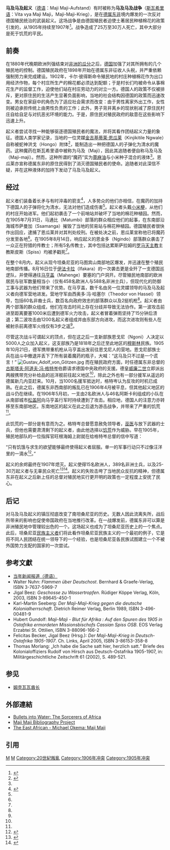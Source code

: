 {{Infobox military conflict
|conflict    = 马及马及起义
|partof      = [[瓜分非洲|瓜分非洲]]
| image       = Maji Maji rebellion - de.png
| image_size  = 250
|caption     = 马及马及起义时[[德属东非|德属东非]]的地图。红色地区为起义者活动地带。
|date        = 1905年7月至1907年7月
|place       = [[德属东非|德属东非]]（今[[坦桑尼亚|坦桑尼亚]]）
|result      = 起义被镇压
|combatant1  = {{flag|German Empire}}
*{{flagicon image|Reichskolonialflagge.svg}} [[德属东非|德属东非]]
|combatant2  = 坦噶尼喀本地部落
|commander1  = {{flagicon|German Empire}} 古斯塔夫·阿道夫·冯·戈特岑
|commander2  = [[金吉基蒂莱·恩瓜莱|金吉基蒂莱·恩瓜莱]]
|strength1   = {{circa}} 2,000
|strength2   = ~5,000
|casualties1 = 15名欧洲人与389名阿斯卡利士兵
|casualties2 = 未知
|casualties3 = 总共250000至300000人死亡 
}}
'''马及马及起义'''（[[德语|德语]]：Maji Maji-Aufstand）有时被称为'''马及马及战争'''（[[斯瓦希里语|斯瓦希里语]]：Vita vya Maji Maji，Maji-Maji-Krieg），是在[[德屬東非|德属东非]]境内爆发的一次反对德国殖民统治的武装起义。这场战争是由德国殖民者迫使土著居民种植棉花的政策引发的，从1905年持续至1907年<ref>{{Cite book|title=p.495 The Organization of the Maji Maji Rebellion John Iliffe, The Journal of African History, Vol. 8, No. 3 (1967), pp. 495–512|last=|first=|publisher=|year=|isbn=|location=|pages=}}</ref>。战争造成了25万至30万人死亡，其中大部分是死于饥荒的平民。

== 前奏 ==
在1880年代晚期欧洲列强结束对[[瓜分非洲|非洲的瓜分]]之后，[[德意志帝國|德国]]加强了对其所拥有的几个殖民地的控制。德国殖民政府在1898年开始在德属东非征收人头税，并严重依赖强制劳力来完成建设。1902年，卡尔·彼得斯命令殖民地的村庄种植棉花作为出口用经济作物，每个村庄所生产的棉花都必须达到配额；于是村长们均被命令从事棉花生产的监督工作，迫使他们站在村庄劳动力的对立一方。德国人的政策不仅被排斥，更对原住民的生活产生显著负面影响，当地的社会结构因德国的政策而迅速改变。男女在家庭中的角色为了适应社会需求而改变：由于男性离家外出工作，女性则被迫承担传统上由男性负责的工作；此外，男子背井离乡的现状削减了原住民村庄自给自足与对抗恶劣环境的能力。于是，原住民对殖民政府的敌意在这些影响下迅速上升。

起义者尝试寻找一种能够驱逐德国殖民者的魔法，并将其看作团结起义力量的象征。德国人类学家记录，当地的一位灵媒[[金吉基蒂莱·恩瓜莱|金吉基蒂莱·恩瓜莱]]（Kinjikitile Ngwale）自称被蛇神洪戈（Hongo）附体<ref name=":0">{{Cite book|title=Pakenham, Thomas (1992). The Scramble for Africa: White Man's Conquest of the Dark Continent from 1876 to 1912. HarperCollins. pp. 616–621. ISBN 0380719991.|last=|first=|publisher=|year=|isbn=|location=|pages=}}</ref>，能制造出一种把德国人的子弹化为清水的魔药。这种魔药在斯瓦希里语中被称为马及（Maji），因此其追随者便自称马及马及（Maji-maji）。然而，这种所谓的“魔药”实为[[蓖麻油|蓖麻油]]与小米种子混合的液体<ref name=":0" />。恩瓜莱亦宣称德属东非的原住民得到了消灭德国殖民者的使命。追随者对此深信不疑，并在这种液体的加持下发动了马及马及起义。

== 经过 ==
起义者们装备着长矛与有时淬毒的箭支<ref>{{Cite book|title=Petraitis, Richard (August 1998). "Bullets into Water: The Sorcerers of Africa". Retrieved 2008-11-30.|last=|first=|publisher=|year=|isbn=|location=|pages=}}</ref>，人多势众的他们亦相信，在魔药的加持下德国人的子弹将化为清水，无法对他们造成伤害<ref name=":0" />。起义者头戴[[小米|小米梗]]，从他们的村庄开始进军。他们起初袭击了一个前哨站并破坏了当地的棉花种植园。然而，在1905年7月31日，马通比（Matumbi）部落的群众相应他们的起事，在东南部沿海城市萨曼加（Ssamanga）摧毁了当地的贸易站与棉花种植园。德国殖民者很快作出回应，逮捕了恩瓜莱并对其判处绞刑。在被处决之前，恩瓜莱宣称他已将魔药分发至各地<ref name=":0" />。在1905年8月14日，响应起义的恩金多（Ngindo）部落群众袭击了一众正在狩猎的传教士；所有5名传教士，其中包括达累斯萨拉姆的[[天主教會|罗马天主教]]主教斯皮斯（Spiss）均被矛戳死<ref name=":0" />。

在整个8月内，起义从现今坦桑尼亚的马图宾山南部地区爆发，并迅速在整个殖民地南部传播。8月16日位于[[伊法卡拉|伊法卡拉]]（Ifakara）的一次袭击更是全歼了一支德国巡逻队，并使得通往[[马亨盖|马亨盖]]（Mahenge）要塞的门户洞开。尽管殖民地南部的欧洲居民与驻军数量相当小（仅有458名欧洲人与588名非洲士兵），但现代化的防御工事与武器为他们带来了优势。在马亨盖，数千名由另一位灵媒领导的马及马及起义者向德军营地进发。营地守军由西奥多·冯·哈塞尔（Theodor von Hassel）领导，包括60名非裔士兵，数百名向政府效忠的部落群众以及2挺机枪<ref name=":0" />。起义者由两个部落的群众组成，他们在攻击时间上存在分歧并导致无法协作。第一波攻击前进至距离要塞1000米后遭到德军火力攻击，起义者冒着弹雨坚持了15分钟后溃退；第二波攻击由1200名起义者组成并由东部方向进攻，而这次进攻则有些人在被射杀前离德军火线仅有3步之遥<ref name=":0" />。

尽管这次战斗可谓起义的顶点，但在这之后一支新部族恩戈尼（Ngoni）人决定以5000人之众加入起义，这支部族乃是1818年之后迁至此地区的[[穆斯林|穆斯林]]民族。1905年10月21日，德军携带重机枪从马亨盖出发前往恩戈尼人的营地。恩戈尼部族士兵在战斗中撤退并丢下了所有装着魔药的瓶子，大喊：“这马及只不过是一个谎言！”
[[File:Gustav_Adolf_von_Götzen.jpg|upright]]
而在殖民政府方面，时任德属东非总督的[[古斯塔夫·阿道夫·冯·格特岑|古斯塔夫·阿道夫·冯·格特岑]]伯爵请求德国中央政府的支援。德皇[[威廉二世_(德国)|威廉二世]]立即派出两艘携带充分补给品的巡洋舰前往起义地区<ref name=":0" />，除此之外也有一部分援军从遥远的德属新几内亚赶来。10月，当1000名援军抵达时，格特岑认为反攻的时机已成熟。在此之后，德属东非西南部的叛乱已在1906年4月被平息，但其他起义地区的战斗仍在继续。在1906年5月初，一支由2名欧洲人与46名阿斯卡利组成的小队在从南部城市[[松盖阿|松盖阿]]向马亨盖行军时持续遭到了攻击。相应地，德国人的注意力亦转移至东南部地区。东南地区的起义在此之后退为游击战争，并带来了严重的饥荒<ref name=":0" />。

此饥荒的一部分是有意而为之。格特岑总督愿意赦免领导者，[[巫醫|巫医]]与放下武器的士兵，但他也需要肃清剩下的起义者，由此他选择以[[饑荒|饥荒]]作为威胁。早在1905年，殖民地部队的一位指挥官旺根海姆上尉就在给格特岑总督的信中写道：

“只有饥饿与求生的欲望能够最终使得起义者屈服。单一的军事行动只不过像汪洋里的一滴水<ref>{{Cite book|title=Pakenham, 622 quoting from Götzen, Gustav Adolf (1909). Deutsch Ostafrika im Aufstand 1905–6. Berlin. p. 149.|last=|first=|publisher=|year=|isbn=|location=|pages=}}</ref>。”

起义的余烬最终在1907年熄灭。起义使得15名欧洲人，389名非洲士兵，以及25-30万起义者与无辜民众死亡<ref>{{Cite book|title=Gellately, Robert; Ben Kiernan (2003). The Specter of Genocide: Mass Murder in Historical Perspective. Published by Cambridge University Press. p. 161. ISBN 0-521-52750-3.|last=|first=|publisher=|year=|isbn=|location=|pages=}}</ref><ref>{{Cite book|title=Hull, Isabel V. (2004). Absolute Destruction: Military Culture and the Practices of War in Imperial Germany. Ithaca, NY: Cornell University Press. p. 157.|last=|first=|publisher=|year=|isbn=|location=|pages=}}</ref>。起义的失败击垮了当地民众反抗的精神，但德属东非在起义之后新上任的总督对殖民地实行更开明的政策也一定程度上安抚了民心。

== 后记 ==
对马及马及起义的镇压彻底改变了南坦桑尼亚的历史。无数人因此流离失所，战后所带来的影响也促使帝国政府在当地推行改革。在一战爆发前，德属东非可以算是非洲殖民地中管理较出色的一个。这场起义也成为了坦桑尼亚历史上的一个焦点。此后，坦桑尼亚[[民族主義|民族主义者]]们将此看作坦桑尼亚民族主义的一个最初的例子，它是将不同人民团结在统一领导下的一个经验，也是坦桑尼亚各民族试图建立一个不被外国势力支配的国家的一次尝试。

== 参考文獻 ==
* [http://www.tagesschau.de/aktuell/meldungen/0,1185,OID4520372_TYP6_THE_NAV_REF1_BAB,00.html 当年新闻报道（德语）]{{dead link|date=2018年2月 |bot=InternetArchiveBot |fix-attempted=yes }}
* Walter Nuhn: ''Flammen über Deutschost''. Bernhard & Graefe-Verlag, ISBN 3-7637-5969-7
* Jigal Beez: ''Geschosse zu Wassertropfen''. Rüdiger Köppe Verlag, Köln, 2003, ISBN 3-89645-450-1
* Karl-Martin Seeberg: ''Der Maji-Maji-Krieg gegen die deutsche Kolonialherrschaft''. Dietrich Reimer Verlag, Berlin 1989, ISBN 3-496-00481-9
* Hubert Gundolf: ''Maji-Maji - Blut für Afrika : Auf den Spuren des 1905 in Ostafrika ermordeten Missionsbischofs Cassian Spiss OSB''. EOS Verlag Erzabtei St. Ottilien, ISBN 3-88096-166-2
* Felicitas Becker, Jigal Beez (Hrsg.): ''Der Maji-Maji-Krieg in Deutsch-Ostafrika 1905-1907''. Ch. Links, April 2005, ISBN 3-86153-358-8
* Thomas Morlang: „Ich habe die Sache satt hier, herzlich satt.“ Briefe des Kolonialoffiziers Rudolf von Hirsch aus Deutsch-Ostafrika 1905-1907, in: Militärgeschichtliche Zeitschrift 61 (2002), S. 489-521.

== 参见 ==
*[[姆克瓦瓦|姆克瓦瓦酋长]]

== 外部連結 ==
* [http://www.reall.org/newsletter/v06/n06/bullets-into-water.html Bullets into Water: The Sorcerers of Africa] {{en icon}}
* [http://www.mhudi.de/maji/ Maji Maji Bibliography Project] {{en icon}}
* [https://web.archive.org/web/20080119051816/http://www.nationmedia.com/eastafrican/13032006/Opinion/opinion130320069.htm The East African - Michael Okema: Maji Maji] {{en icon}}

== 引用 ==
[[Category:坦桑尼亚历史|M]]
[[Category:反德情緒|M]]
[[Category:20世紀叛亂|Category:20世紀叛亂]]
[[Category:1906年冲突|Category:1906年冲突]]
[[Category:1905年冲突|Category:1905年冲突]]